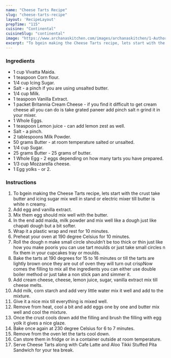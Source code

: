 ---
name: "Cheese Tarts Recipe"
slug: "cheese-tarts-recipe"
layout: 'RecipeLayout'
prepTime: "115"
cuisine: "Continental"
cuisineSlug: "continental"
image: "https://www.archanaskitchen.com/images/archanaskitchen/1-Author/shwetapatel1117-gmail.com/Cheese_tarts.jpg"
excerpt: "To bgein making the Cheese Tarts recipe, lets start with the crust take butter and icing sugar mix well in stand or electric mixer till butter is white n creamy"
---

### Ingredients

- 1 cup Vivatta Maida.
- 1 teaspoon Corn flour.
- 1/4 cup Icing Sugar.
- Salt - a pinch if you are using unsalted butter.
- 1/4 cup Milk.
- 1 teaspoon Vanilla Extract.
- 1 packet Britannia Cream Cheese - if you find it difficult to get cream cheese all you can do is take grated paneer add pinch salt n grind it in your mixer.
- 1 Whole Eggs.
- 1 teaspoon Lemon juice - can add lemon zest as well.
- Salt - a pinch.
- 2 tablespoons Milk Powder.
- 50 grams Butter - at room temperature salted or unsalted.
- 1/4 cup Sugar.
- 25 grams Butter - 25 grams of butter.
- 1 Whole Egg - 2 eggs depending on how many tarts you have prepared.
- 1/3 cup Mozzarella cheese.
- 1 Egg yolks - or 2.

### Instructions

1. To bgein making the Cheese Tarts recipe, lets start with the crust take butter and icing sugar mix well in stand or electric mixer till butter is white n creamy.
1. Add egg and vanilla extract.
1. Mix them egg should mix well with the butter.
1. In the end add maida, milk powder and mix well like a dough just like chapati dough but a bit softer.
1. Wrap it a plastic wrap and rest for 10 minutes.
1. Preheat  your oven at 190 degree Celsius for 10 minutes.
1. Roll the dough n make small circle shouldn’t be too thick or thin just like how you make pooris you can use tart moulds or just take small circles n fix them in your cupcakes tray or moulds.
1. Bake the tarts at 190 degrees for 15 to 16 minutes or till the tarts are lightly brown once they are out of oven they will turn out crispNow comes the filling to mix all the ingredients you can either use double boiler method or just take a non stick pan and simmer it.
1. Add cream cheese, cheese, lemon juice, sugar, vanilla extract mix till cheese melts.
1. Add milk, corn starch and add very little water mix it well and add to the mixture.
1. Give it a nice mix till everything is mixed well.
1. Remove from heat, cool a bit and add eggs one by one and butter mix well and cool the mixture.
1. Once the crust cools down add the filling and brush the filling with egg yolk it gives a nice glaze.
1. Bake once again at 230 degree Celsius for 6 to 7 minutes.
1. Remove from the oven let the tarts cool down.
1. Can store them in fridge or in a container outside at room temperature.
1. Serve Cheese Tarts along with Cafe Latte and Aloo Tikki Stuffed Pita Sandwich for your tea break.
